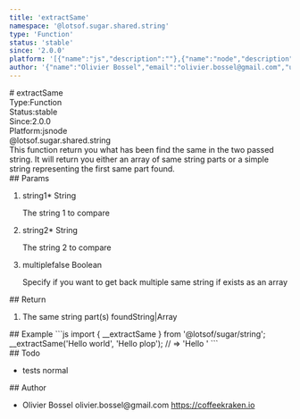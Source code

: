 ```yaml
---
title: 'extractSame'
namespace: '@lotsof.sugar.shared.string'
type: 'Function'
status: 'stable'
since: '2.0.0'
platform: '[{"name":"js","description":""},{"name":"node","description":""}]'
author: '{"name":"Olivier Bossel","email":"olivier.bossel@gmail.com","url":"https://coffeekraken.io"}'
---
```

<div class="docmap-mdx">
# extractSame
<div class="_metas">
<div class="_type"><span class="_type-label">Type:</span><span class="_type-value">Function</span></div>
<div class="_status"><span class="_status-label">Status:</span><span class="_status-value -stable">stable</span></div>
<div class="_since"><span class="_since-label">Since:</span><span class="_since-value">2.0.0</span></div>
<div class="_platform"><span class="_platform-label">Platform:</span><span class="_platform-value">js</span><span class="_platform-value">node</span></div>
</div>
<div class="_namespace">@lotsof.sugar.shared.string</div>
<div class="_description">
This function return you what has been find the same in the two passed string.
It will return you either an array of same string parts or a simple string
representing the first same part found.
</div>
<div class="_params">
## Params
<ol class="_list">
<li class="_item">
<span class="_name">string1<span class="_required">*</span></span><span class="_default"></span> <span class="_type">String</span>
<p class="_description">The string 1 to compare</p>
</li>
<li class="_item">
<span class="_name">string2<span class="_required">*</span></span><span class="_default"></span> <span class="_type">String</span>
<p class="_description">The string 2 to compare</p>
</li>
<li class="_item">
<span class="_name">multiple</span><span class="_default">false</span> <span class="_type">Boolean</span>
<p class="_description">Specify if you want to get back multiple same string if exists as an array</p>
</li>
</ol>
</div>
<div class="_return">
## Return
<ol class="_list">
<li class="_item">
<span class="_description">The same string part(s) found</span><span class="_default"></span><span class="_type">String|Array</span>
</li>
</ol>
</div>
<div class="_examples">
## Example
```js
import { __extractSame } from '@lotsof/sugar/string';
__extractSame('Hello world', 'Hello plop'); // => 'Hello '
```
</div>
<div class="_todo">
## Todo
<ul class="_list">
<li class="_item">
<span class="_description">tests</span>
<span class="_priority -normal">normal</span>
</li>
</ul>
</div>
<div class="_author">
## Author
<ul class="_list">
<li class="_item">
<span class="_name">Olivier Bossel</span>
<span class="_email">olivier.bossel@gmail.com</span>
<a href="https://coffeekraken.io" target="_blank" class="_url">https://coffeekraken.io</a>
</li>
</ul>
</div>
</div>